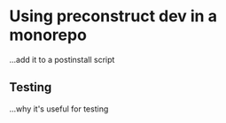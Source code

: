 # Using preconstruct dev in a monorepo

...add it to a postinstall script

## Testing

...why it's useful for testing
